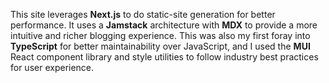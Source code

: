 This site leverages **Next.js** to do static-site generation for better performance. 
It uses a **Jamstack** architecture with **MDX** to provide a more intuitive and richer
blogging experience. This was also my first foray into **TypeScript** for better maintainability over JavaScript, 
and I used the **MUI** React component library and style utilities to follow industry best practices 
for user experience.